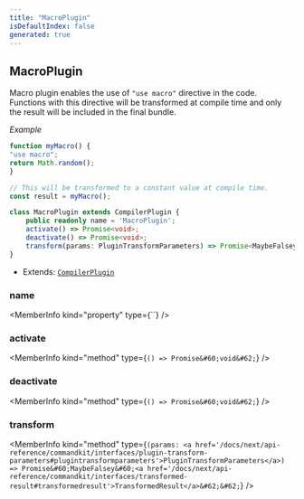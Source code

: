 ```yaml
---
title: "MacroPlugin"
isDefaultIndex: false
generated: true
---
```



<!-- This file was generated from the CommandKit source. Do not modify. Instead, re-run the "docgen" script -->


## MacroPlugin

<GenerationInfo sourceFile="packages/commandkit/src/plugins/plugin-runtime/builtin/MacroPlugin.ts" sourceLine="20" packageName="commandkit" />

Macro plugin enables the use of `"use macro"` directive in the code.
Functions with this directive will be transformed at compile time
and only the result will be included in the final bundle.



*Example*

```ts
function myMacro() {
"use macro";
return Math.random();
}

// This will be transformed to a constant value at compile time.
const result = myMacro();
```

```ts title="Signature"
class MacroPlugin extends CompilerPlugin {
    public readonly name = 'MacroPlugin';
    activate() => Promise<void>;
    deactivate() => Promise<void>;
    transform(params: PluginTransformParameters) => Promise<MaybeFalsey<TransformedResult>>;
}
```
* Extends: <code><a href='/docs/next/api-reference/commandkit/classes/compiler-plugin#compilerplugin'>CompilerPlugin</a></code>



<div className="members-wrapper">

### name

<MemberInfo kind="property" type={``}   />


### activate

<MemberInfo kind="method" type={`() => Promise&#60;void&#62;`}   />


### deactivate

<MemberInfo kind="method" type={`() => Promise&#60;void&#62;`}   />


### transform

<MemberInfo kind="method" type={`(params: <a href='/docs/next/api-reference/commandkit/interfaces/plugin-transform-parameters#plugintransformparameters'>PluginTransformParameters</a>) => Promise&#60;MaybeFalsey&#60;<a href='/docs/next/api-reference/commandkit/interfaces/transformed-result#transformedresult'>TransformedResult</a>&#62;&#62;`}   />




</div>
